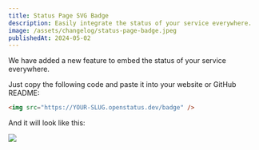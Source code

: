 ```yaml
---
title: Status Page SVG Badge
description: Easily integrate the status of your service everywhere.
image: /assets/changelog/status-page-badge.jpeg
publishedAt: 2024-05-02
---
```


We have added a new feature to embed the status of your service everywhere.

Just copy the following code and paste it into your website or GitHub README:

```html
<img src="https://YOUR-SLUG.openstatus.dev/badge" />
```

And it will look like this:

<a href="https://status.openstatus.dev">
  <img src="https://status.openstatus.dev/badge" />
</a>
